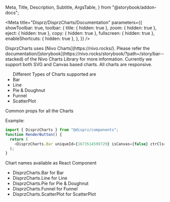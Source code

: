   Meta,
  Title,
  Description,
  Subtitle,
  ArgsTable,
} from "@storybook/addon-docs";

<Meta
  title="Disprz/DisprzCharts/Documentation"
  parameters={{
    showToolbar: true,
    toolbar: {
      title: { hidden: true },
      zoom: { hidden: true },
      eject: { hidden: true },
      copy: { hidden: true },
      fullscreen: { hidden: true },
      enableShortcuts: { hidden: true },
    },
  }}
/>

<Title>Documetation for DisprzCharts</Title>

<Description>
  DisprzCharts uses [Nivo Charts](https://nivo.rocks/). Please refer the
  documentation/[storybook](https://nivo.rocks/storybook/?path=/story/bar--stacked)
  of the Nivo Charts Library for more information. Currently we support both SVG
  and Canvas based charts. All charts are responsive.
</Description>

<ul>
  Different Types of Charts supported are
  <li>Bar</li>
  <li>Line</li>
  <li>Pie & Doughnut</li>
  <li>Funnel</li>
  <li>ScatterPlot</li>
</ul>

<Subtitle>Common props for all the Charts</Subtitle>

<ArgsTable of={Bar} />

<Subtitle>Example:</Subtitle>

```js
import { DisprzCharts } from "@disprz/components";
function RenderButton() {
  return (
    <DisprzCharts.Bar uniqueId={1673514599729} isCanvas={false} ctrCls={styles.chartContainer}/>;
  );
}
```

<p>Chart names available as React Component </p>
<ul>
  <li>DisprzCharts.Bar for Bar</li>
  <li>DisprzCharts.Line for Line</li>
  <li>DisprzCharts.Pie for Pie & Doughnut</li>
  <li>DisprzCharts.Funnel for Funnel</li>
  <li>DisprzCharts.ScatterPlot for ScatterPlot</li>
</ul>
